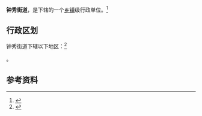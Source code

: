 {{中国乡级行政区|32/06/02/007/000}}

'''钟秀街道'''，是{{PRC admin/fullname|32/06/02/007/000|3}}下辖的一个[[乡镇|乡镇]]级行政单位。<ref>{{PRC admin/ref sgc|{{PRC admin/parent|32/06/02/007/000}}}}</ref>

== 行政区划 ==

钟秀街道下辖以下地区：<ref>{{PRC admin/ref sgc|32/06/02/007/000}}</ref>

{{PRC admin/children|32/06/02/007/000}}。

== 参考资料 ==

{{reflist}}

{{行政区划小作品}}
{{PRC admin/navcat|32/06/02/007/000}}